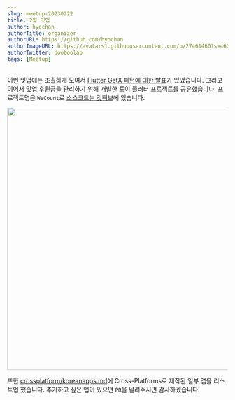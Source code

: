 ```yaml
---
slug: meetup-20230222
title: 2월 밋업
author: hyochan
authorTitle: organizer
authorURL: https://github.com/hyochan
authorImageURL: https://avatars1.githubusercontent.com/u/27461460?s=460&u=b5860875e26d33fd70fd210f4ea74f81cdf9d99b&v=4
authorTwitter: dooboolab
tags: [Meetup]
---
```



이번 밋업에는 조촐하게 모여서 [Flutter GetX 패턴에 대한 발표](https://youtu.be/vD8ldHv5D6Q)가 있었습니다. 그리고 이어서 밋업 후원금을 관리하기 위해 개발한 토이 플러터 프로젝트를 공유했습니다. 프로젝트명은 `WeCount`로 [소스코드는 깃허브](https://github.com/crossplatformkorea/wecount)에 있습니다.

<img src="https://user-images.githubusercontent.com/27461460/222333157-757f2e57-be0b-419b-ab9f-224c62d0bd7a.png" width="600" />

또한 [crossplatform/koreanapps.md](https://github.com/crossplatformkorea/koreanapps.md)에 Cross-Platforms로 제작된 일부 앱을 리스트업 했습니다. 추가하고 싶은 앱이 있으면 `PR`을 날려주시면 감사하겠습니다.

<AdFitMobileBanner
  unit="DAN-mhiKCkCNnnFtwxGh"
  className="adfit-middle-mobile-2023-02-22"
/>
